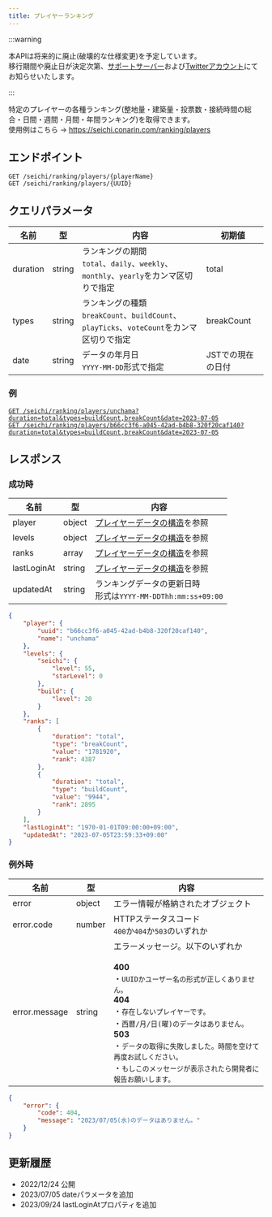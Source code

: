 ```yaml
---
title: プレイヤーランキング
---
```


:::warning

本APIは将来的に廃止(破壊的な仕様変更)を予定しています。  
移行期間や廃止日が決定次第、[サポートサーバー](https://redirect.conarin.com/discord/bots/seichi/support)および[Twitterアカウント](https://redirect.conarin.com/discord/bots/seichi/x)にてお知らせいたします。

:::

特定のプレイヤーの各種ランキング(整地量・建築量・投票数・接続時間の総合・日間・週間・月間・年間ランキング)を取得できます。  
使用例はこちら -> https://seichi.conarin.com/ranking/players

## エンドポイント
`GET /seichi/ranking/players/{playerName}`  
`GET /seichi/ranking/players/{UUID}`

## クエリパラメータ
| 名前       | 型      | 内容                                                                       | 初期値        |
|----------|--------|--------------------------------------------------------------------------|------------|
| duration | string | ランキングの期間<br/>`total`、`daily`、`weekly`、`monthly`、`yearly`をカンマ区切りで指定       | total      |
| types    | string | ランキングの種類<br/>`breakCount`、`buildCount`、`playTicks`、`voteCount`をカンマ区切りで指定 | breakCount |
| date     | string | データの年月日<br/>`YYYY-MM-DD`形式で指定                                            | JSTでの現在の日付 |

### 例
[`GET /seichi/ranking/players/unchama?duration=total&types=buildCount,breakCount&date=2023-07-05`](https://api.conarin.com/seichi/ranking/players/unchama?duration=total&types=buildCount,breakCount&date=2023-07-05)  
[`GET /seichi/ranking/players/b66cc3f6-a045-42ad-b4b8-320f20caf140?duration=total&types=buildCount,breakCount&date=2023-07-05`](https://api.conarin.com/seichi/ranking/players/b66cc3f6-a045-42ad-b4b8-320f20caf140?duration=total&types=buildCount,breakCount&date=2023-07-05)

## レスポンス
### 成功時
| 名前          | 型      | 内容                                               |
|-------------|--------|--------------------------------------------------|
| player      | object | [プレイヤーデータの構造](./player-data.mdx)を参照              |
| levels      | object | [プレイヤーデータの構造](./player-data.mdx)を参照              |
| ranks       | array  | [プレイヤーデータの構造](./player-data.mdx)を参照              |
| lastLoginAt | string | [プレイヤーデータの構造](./player-data.mdx)を参照              |
| updatedAt   | string | ランキングデータの更新日時<br/>形式は`YYYY-MM-DDThh:mm:ss+09:00` |

```json
{
    "player": {
        "uuid": "b66cc3f6-a045-42ad-b4b8-320f20caf140",
        "name": "unchama"
    },
    "levels": {
        "seichi": {
            "level": 55,
            "starLevel": 0
        },
        "build": {
            "level": 20
        }
    },
    "ranks": [
        {
            "duration": "total",
            "type": "breakCount",
            "value": "1781920",
            "rank": 4387
        },
        {
            "duration": "total",
            "type": "buildCount",
            "value": "9944",
            "rank": 2895
        }
    ],
    "lastLoginAt": "1970-01-01T09:00:00+09:00",
    "updatedAt": "2023-07-05T23:59:33+09:00"
}
```

### 例外時
| 名前            | 型      | 内容                                                                                                                                                                                                                   |
|---------------|--------|----------------------------------------------------------------------------------------------------------------------------------------------------------------------------------------------------------------------|
| error         | object | エラー情報が格納されたオブジェクト                                                                                                                                                                                                    |
| error.code    | number | HTTPステータスコード<br/>`400`か`404`か`503`のいずれか                                                                                                                                                                              |
| error.message | string | エラーメッセージ。以下のいずれか<br/><br/>**400**<br/>・`UUIDかユーザー名の形式が正しくありません。`<br/>**404**<br/>・`存在しないプレイヤーです。`<br/>・`西暦/月/日(曜)のデータはありません。`<br/>**503**<br/>・`データの取得に失敗しました。時間を空けて再度お試しください。`<br/>・`もしこのメッセージが表示されたら開発者に報告お願いします。` |

```json
{
    "error": {
        "code": 404,
        "message": "2023/07/05(水)のデータはありません。"
    }
}
```

## 更新履歴
 - 2022/12/24 公開
 - 2023/07/05 dateパラメータを追加
 - 2023/09/24 lastLoginAtプロパティを追加